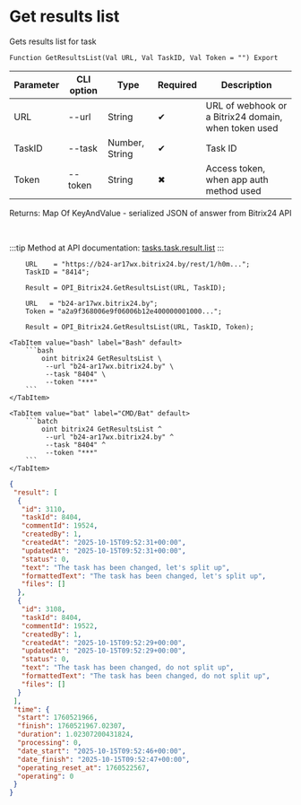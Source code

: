 ﻿---
sidebar_position: 6
description: Get results list and other functions to work with Bitrix24 in the Open Integration Package, a free open-source integration library for 1C:Enterprise 8, OneScript and CLI
keywords: [1C, 1С, 1С:Enterprise, 1С:Enterprise 8.3, API, Integration, Services, Exchange, OneScript, CLI, Bitrix24]
---


# Get results list
 Gets results list for task



`Function GetResultsList(Val URL, Val TaskID, Val Token = "") Export`

  | Parameter | CLI option | Type | Required | Description |
  |-|-|-|-|-|
  | URL | --url | String | &#x2714; | URL of webhook or a Bitrix24 domain, when token used |
  | TaskID | --task | Number, String | &#x2714; | Task ID |
  | Token | --token | String | &#x2716; | Access token, when app auth method used |

  
  Returns:  Map Of KeyAndValue - serialized JSON of answer from Bitrix24 API

<br/>

:::tip
Method at API documentation: [tasks.task.result.list](https://dev.1c-bitrix.ru/rest_help/tasks/task/tasks/tasks_task_result.list.php)
:::
<br/>


```bsl title="1C:Enterprise/OneScript code example"
    URL    = "https://b24-ar17wx.bitrix24.by/rest/1/h0m...";
    TaskID = "8414";

    Result = OPI_Bitrix24.GetResultsList(URL, TaskID);

    URL   = "b24-ar17wx.bitrix24.by";
    Token = "a2a9f368006e9f06006b12e400000001000...";

    Result = OPI_Bitrix24.GetResultsList(URL, TaskID, Token);
```
 

 <Tabs>
  
    <TabItem value="bash" label="Bash" default>
        ```bash
            oint bitrix24 GetResultsList \
             --url "b24-ar17wx.bitrix24.by" \
             --task "8404" \
             --token "***"
        ```
    </TabItem>
  
    <TabItem value="bat" label="CMD/Bat" default>
        ```batch
            oint bitrix24 GetResultsList ^
             --url "b24-ar17wx.bitrix24.by" ^
             --task "8404" ^
             --token "***"
        ```
    </TabItem>
</Tabs>


```json title="Result"
{
 "result": [
  {
   "id": 3110,
   "taskId": 8404,
   "commentId": 19524,
   "createdBy": 1,
   "createdAt": "2025-10-15T09:52:31+00:00",
   "updatedAt": "2025-10-15T09:52:31+00:00",
   "status": 0,
   "text": "The task has been changed, let's split up",
   "formattedText": "The task has been changed, let's split up",
   "files": []
  },
  {
   "id": 3108,
   "taskId": 8404,
   "commentId": 19522,
   "createdBy": 1,
   "createdAt": "2025-10-15T09:52:29+00:00",
   "updatedAt": "2025-10-15T09:52:29+00:00",
   "status": 0,
   "text": "The task has been changed, do not split up",
   "formattedText": "The task has been changed, do not split up",
   "files": []
  }
 ],
 "time": {
  "start": 1760521966,
  "finish": 1760521967.02307,
  "duration": 1.02307200431824,
  "processing": 0,
  "date_start": "2025-10-15T09:52:46+00:00",
  "date_finish": "2025-10-15T09:52:47+00:00",
  "operating_reset_at": 1760522567,
  "operating": 0
 }
}
```
